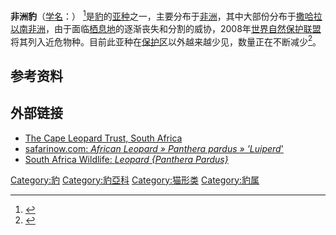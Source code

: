 {{Subspeciesbox
| status = NT
| status_system=iucn3.1
| status_ref = <ref name="iucn" />
| trend = Decreasing
| image = Leopard africa.jpg
| genus = Panthera
| species = pardus
| subspecies = pardus
| authority = [[林奈|Linnaeus]], 1758
}}

'''非洲豹'''（[[学名|学名]]：{{lang|la|''Panthera pardus pardus''}}） <ref>{{MSW3|id=14000251}}</ref>是[[豹|豹]]的[[亚种|亚种]]之一，主要分布于[[非洲|非洲]]，其中大部份分布于[[撒哈拉以南非洲|撒哈拉以南非洲]]，由于面临[[栖息地|栖息地]]的逐渐丧失和分割的威协，2008年[[世界自然保护联盟|世界自然保护联盟]]将其列入近危物种。目前此亚种在[[保护区|保护区]]以外越来越少见，数量正在不断减少<ref name="iucn">{{cite web|url={{IUCNlink|15954}} |title='''Panthera pardus''' |author=Henschel, P., Hunter, L., Breitenmoser, U., Purchase, N., Packer, C., Khorozyan, I., Bauer, H., Marker, L., Sogbohossou, E., Breitenmoser-Würsten, C.
|publisher=International Union for Conservation of Nature and Natural Resources |year=2008}}</ref>。

==参考资料==
{{Reflist}}

==外部链接==
{{commons|Panthera pardus}}
{{wikispecies|Panthera pardus}}
{{refbegin}}
* [http://www.capeleopard.org.za/ The Cape Leopard Trust, South Africa]
* [http://www.safarinow.com/cms/african-leopard/irie.aspx safarinow.com: ''African Leopard » Panthera pardus » 'Luiperd''']
* [http://www.sa-venues.com/wildlife/wildlife_leopard.htm South Africa Wildlife: ''Leopard {Panthera Pardus}'']
{{refend}}
{{Taxonbar|from=Q39153}}

[[Category:豹|Category:豹]]
[[Category:豹亞科|Category:豹亞科]]
[[Category:猫形类|Category:猫形类]]
[[Category:豹属|Category:豹属]]